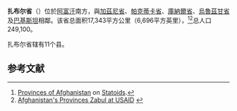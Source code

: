 {{For|伊朗城市|扎博勒}}
{{Infobox settlement
| name = 扎布爾省
| native_name = زابل
| native_name_lang = ps
| settlement_type = [[阿富汗行政區劃|省]]
| image_skyline = 120224-N-CI175-014.jpg
| image_alt =
| image_caption = 一架飛機飛過扎布爾省
| image_flag = 
| flag_alt =
| image_seal = 
| seal_alt =
| image_shield = 
| shield_alt =
| nickname =
| motto =
| image_map = Zabul in Afghanistan.svg
| map_alt =
| map_caption = 扎布爾省在阿富汗的位置
| pushpin_map =
| pushpin_label_position =
| pushpin_map_alt =
| pushpin_map_caption =
| coordinates = {{coord|32.1|67.1|region:AF_type:adm1st|display=inline,title}}
| coor_pinpoint =
| coordinates_footnotes =
| subdivision_type = 國家
| subdivision_name = {{flag|Afghanistan|Taliban}}
| established_title =
| established_date = 
| founder =
| seat_type = 省長
| seat =[[卡拉特|卡拉特]]
| government_footnotes =
| leader_party =
| leader_title = {{link-en|扎布爾省長列表|List of governors of Zabul|省長}}
| leader_name = Bismillah Afghanmal
| leader_title1 =  
| leader_name1 = 
| unit_pref = 公制
| area_footnotes =<ref name=statoids>[http://www.statoids.com/uaf.html Provinces of Afghanistan] {{Wayback|url=http://www.statoids.com/uaf.html |date=20181225203849 }} on [http://www.statoids.com/ Statoids] {{Wayback|url=http://www.statoids.com/ |date=20060707124416 }}.</ref><ref>{{cite web|url=http://afghanistan.usaid.gov/en/Province.34.aspx|title=Afghanistan's Provinces – Zabul at USAID|author=|date=|website=usaid.gov|accessdate=2 April 2018|archive-date=2008-07-27|archive-url=https://web.archive.org/web/20080727004857/http://afghanistan.usaid.gov/en/Province.34.aspx|dead-url=yes}}</ref>
| area_total_km2 = 17343
| area_land_km2 =
| area_water_km2 =
| area_water_percent =
| area_note = 
| elevation_footnotes =
| elevation_m =
| population_footnotes =<ref>{{cite web|url=http://www.geohive.com/cntry/afghanistan_ext.aspx|title=Afghanistan at GeoHive|author=|date=|website=geohive.com|accessdate=2 April 2018|archive-date=2015-07-21|archive-url=https://web.archive.org/web/20150721104806/http://www.geohive.com/cntry/afghanistan_ext.aspx|dead-url=no}}</ref>
| population_total = 304126
| population_as_of = 2015
| population_density_km2 = auto
| population_demonym = 
| population_note = 
| blank_name_sec1 = {{link-en|阿富汗語言|Languages of Afghanistan|主要語言}}
| blank_info_sec1 = [[普什圖語|普什圖語]]
| timezone1 = UTC+4:30
| utc_offset1 =
| timezone1_DST =
| utc_offset1_DST =
| postal_code_type =
| postal_code =
| area_code_type =
| area_code = 
| iso_code = AF-ZAB
| website = <!-- {{URL|example.com}} -->
| footnotes =
}}

'''扎布尔省'''（{{lang-fa|د زابل ولايت}}）位於[[阿富汗|阿富汗]]南方，與[[加茲尼省|加茲尼省]]、[[帕克蒂卡省|帕克蒂卡省]]、[[庫納爾省|庫納爾省]]、[[烏魯茲甘省|烏魯茲甘省]]及[[巴基斯坦|巴基斯坦]]相鄰。该省总面积17,343平方公里（6,696平方英里），<ref name=statoids>[http://www.statoids.com/uaf.html Provinces of Afghanistan] on [http://www.statoids.com/ Statoids].</ref><ref>[http://afghanistan.usaid.gov/en/Province.34.aspx Afghanistan's Provinces{{ndash}} Zabul at USAID] {{webarchive|url=https://web.archive.org/web/20080727004857/http://afghanistan.usaid.gov/en/Province.34.aspx |date=2008-07-27 }}</ref>总人口249,100。

扎布尔省辖有11个县。

== 参考文献 ==
<references/>

{{Afghanistan}}
{{Afghanistan-stub}}